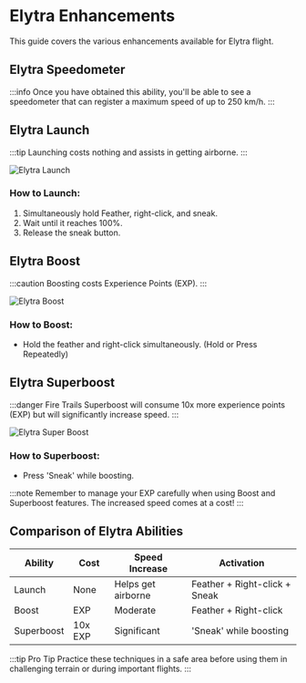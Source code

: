 ﻿---
sidebar_position: 4
---
# Elytra Enhancements

This guide covers the various enhancements available for Elytra flight.

## Elytra Speedometer

:::info
Once you have obtained this ability, you'll be able to see a speedometer that can register a maximum speed of up to 250 km/h.
:::

## Elytra Launch

:::tip
Launching costs nothing and assists in getting airborne.
:::

![Elytra Launch](/img/doc/features/elytraBoost/elytraLaunch.gif)
### How to Launch:
1. Simultaneously hold Feather, right-click, and sneak.
2. Wait until it reaches 100%.
3. Release the sneak button.

## Elytra Boost

:::caution
Boosting costs Experience Points (EXP).
:::

![Elytra Boost](/img/doc/features/elytraBoost/elytraBoost.gif)
### How to Boost:
- Hold the feather and right-click simultaneously. (Hold or Press Repeatedly)

## Elytra Superboost

:::danger Fire Trails
Superboost will consume 10x more experience points (EXP) but will significantly increase speed.
:::

![Elytra Super Boost](/img/doc/features/elytraBoost/elytraSupperBoost.gif)
### How to Superboost:
- Press 'Sneak' while boosting.

:::note
Remember to manage your EXP carefully when using Boost and Superboost features. The increased speed comes at a cost!
:::

## Comparison of Elytra Abilities

| Ability | Cost | Speed Increase | Activation |
|---------|------|----------------|------------|
| Launch | None | Helps get airborne | Feather + Right-click + Sneak |
| Boost | EXP | Moderate | Feather + Right-click |
| Superboost | 10x EXP | Significant | 'Sneak' while boosting |

:::tip Pro Tip
Practice these techniques in a safe area before using them in challenging terrain or during important flights.
:::